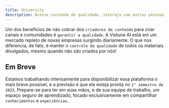 ```yaml
---
title: University
description: Acesse conteúdo de qualidade, interaja com outras pessoas e acompanhe comunidades, tudo de forma gratuita. Aproveite ao máximo essa experiência!
---
```


Um dos benefícios de não cobrar dos `criadores de conteúdo` para criar canais e comunidades é `garantir a qualidade`. A Vistune AI está em um mercado repleto de novas empresas surgindo diariamente. O que nos diferencia, de fato, é manter o `controle da qualidade` de todos os materiais divulgados, mesmo quando não são criados por nós!

## Em Breve

Estamos trabalhando intensamente para disponibilizar essa plataforma o mais breve possível, e a previsão é que ela esteja pronta no `1° semestre de 2025`. Prepare-se para ter em suas mãos, e de sua equipe de trabalho, um espaço seguro de aprendizado, focado exclusivamente em compartilhar `conhecimentos` e `experiências`.